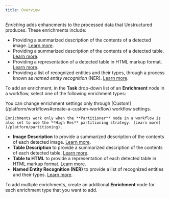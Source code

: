```yaml
---
title: Overview
---
```


_Enriching_ adds enhancments to the processed data that Unstructured produces. These enrichments include:

- Providing a summarized description of the contents of a detected image. [Learn more](/platform/enriching/image-descriptions).
- Providing a summarized description of the contents of a detected table. [Learn more](/platform/enriching/table-descriptions).
- Providing a representation of a detected table in HTML markup format. [Learn more](/platform/enriching/table-to-html).
- Providing a list of recognized entities and their types, through a process known as _named entity recognition_ (NER). [Learn more](/platform/enriching/ner).

To add an enrichment, in the **Task** drop-down list of an **Enrichment** node in a workflow, select one of the following enrichment types:

<Note>
    You can change enrichment settings only through [Custom](/platform/workflows#create-a-custom-workflow) workflow settings.

    Enrichments work only when the **Partitioner** node in a workflow is also set to use the **High Res** partitioning strategy. [Learn more](/platform/partitioning).
</Note>

- **Image Description** to provide a summarized description of the contents of each detected image. [Learn more](/platform/enriching/image-descriptions).
- **Table Description** to provide a summarized description of the contents of each detected table.  [Learn more](/platform/enriching/table-descriptions).
- **Table to HTML** to provide a representation of each detected table in HTML markup format. [Learn more](/platform/enriching/table-to-html).
- **Named Entity Recognition (NER)** to provide a list of recognized entities and their types. [Learn more](/platform/enriching/ner).

To add multiple enrichments, create an additional **Enrichment** node for each enrichment type that you want to add.